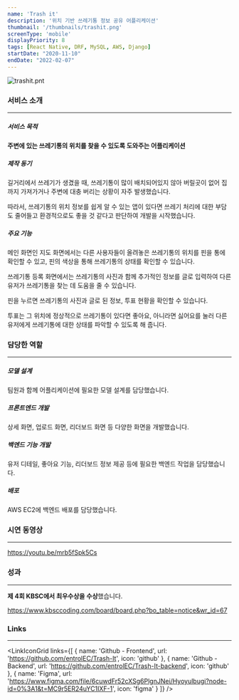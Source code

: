 ```yaml
---
name: 'Trash it'
description: '위치 기반 쓰레기통 정보 공유 어플리케이션'
thumbnail: '/thumbnails/trashit.png'
screenType: 'mobile'
displayPriority: 8
tags: [React Native, DRF, MySQL, AWS, Django]
startDate: "2020-11-10"
endDate: "2022-02-07"
---
```


![trashit.pnt](/thumbnails/trashit.png)

### 서비스 소개

---

##### 서비스 목적

**주변에 있는 쓰레기통의 위치를 찾을 수 있도록 도와주는 어플리케이션**

##### 제작 동기

길거리에서 쓰레기가 생겼을 때, 쓰레기통이 많이 배치되어있지 않아 버릴곳이 없어 집까지 가져가거나 주변에 대충 버리는 상황이 자주 발생했습니다.

따라서, 쓰레기통의 위치 정보를 쉽게 알 수 있는 앱이 있다면 쓰레기 처리에 대한 부담도 줄어들고 환경적으로도 좋을 것 같다고 판단하여 개발을 시작했습니다.

##### 주요 기능

메인 화면인 지도 화면에서는 다른 사용자들이 올려놓은 쓰레기통의 위치를 핀을 통에 확인할 수 있고, 핀의 색상을 통해 쓰레기통의 상태를 확인할 수 있습니다.

쓰레기통 등록 화면에서는 쓰레기통의 사진과 함께 추가적인 정보를 글로 입력하여 다른 유저가 쓰레기통을 찾는 데 도움을 줄 수 있습니다.

핀을 누르면 쓰레기통의 사진과 글로 된 정보, 투표 현황을 확인할 수 있습니다.

투표는 그 위치에 정상적으로 쓰레기통이 있다면 좋아요, 아니라면 싫어요를 눌러 다른 유저에게 쓰레기통에 대한 상태를 파악할 수 있도록 해 줍니다.

### 담당한 역할

---

##### 모델 설계

팀원과 함께 어플리케이션에 필요한 모델 설계를 담당했습니다.

##### 프론트엔드 개발

상세 화면, 업로드 화면, 리더보드 화면 등 다양한 화면을 개발했습니다.

##### 백엔드 기능 개발

유저 디테일, 좋아요 기능, 리더보드 정보 제공 등에 필요한 백엔드 작업을 담당했습니다.

##### 배포

AWS EC2에 백엔드 배포를 담당했습니다.


### 시연 동영상

---

https://youtu.be/mrb5fSpk5Cs

### 성과

---

**제 4회 KBSC에서 최우수상을 수상**했습니다.

https://www.kbsccoding.com/board/board.php?bo_table=notice&wr_id=67

### Links

---

<LinkIconGrid
	links={[
		{
			name: 'Github - Frontend',
			url: 'https://github.com/entrolEC/Trash-It',
			icon: 'github'
		},
		{
			name: 'Github - Backend',
			url: 'https://github.com/entrolEC/Trash-It-backend',
			icon: 'github'
		},
		{
			name: 'Figma',
			url: 'https://www.figma.com/file/6cuwdFr52cXSg6PlgnJNei/Hyoyulbugi?node-id=0%3A1&t=MC9r5ER24uYC1IXF-1',
			icon: 'figma'
		}
	]}
/>
